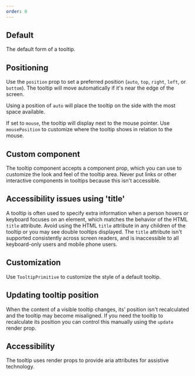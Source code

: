 ```yaml
---
order: 0
---
```



## Default

The default form of a tooltip.

<Example Component={TooltipDefault} packageName="@atlaskit/tooltip" />

## Positioning

Use the `position` prop to set a preferred position (`auto`, `top`, `right`, `left`, or `bottom`). The tooltip will move automatically if it's near the edge of the screen.

Using a position of `auto` will place the tooltip on the side with the most space available.

<Example Component={TooltipPosition} packageName="@atlaskit/tooltip" />

If set to `mouse`, the tooltip will display next to the mouse pointer. Use `mousePosition` to customize where the tooltip shows in relation to the mouse.

<Example Component={TooltipPositionMouse} packageName="@atlaskit/tooltip" />

## Custom component

The tooltip component accepts a component prop, which you can use to customize the look and feel of the tooltip area. Never put links or other interactive components in tooltips because this isn't accessible.

<Example Component={TooltipComponent} packageName="@atlaskit/tooltip" />

## Accessibility issues using 'title'

A tooltip is often used to specify extra information when a person hovers or keyboard focuses on an element, which matches the behavior of the HTML `title` attribute. Avoid using the HTML `title` attribute in any children of the tooltip or you may see double tooltips displayed. The `title` attribute isn't supported consistently across screen readers, and is inaccessible to all keyboard-only users and mobile phone users.

<Example Component={TooltipAvoidTitle} packageName="@atlaskit/tooltip" />

## Customization

Use `TooltipPrimitive` to customize the style of a default tooltip.

<Example Component={TooltipCustomization} packageName="@atlaskit/tooltip" />

## Updating tooltip position

When the content of a visible tooltip changes, its' position isn't recalculated and the tooltip may become misaligned. If you need the tooltip to recalculate its position you can control this manually using the `update` render prop.

<Example Component={TooltipUpdate} packageName="@atlaskit/tooltip" />

## Accessibility

The tooltip uses render props to provide aria attributes for assistive technology.

<Example Component={TooltipRenderProps} packageName="@atlaskit/tooltip" />
